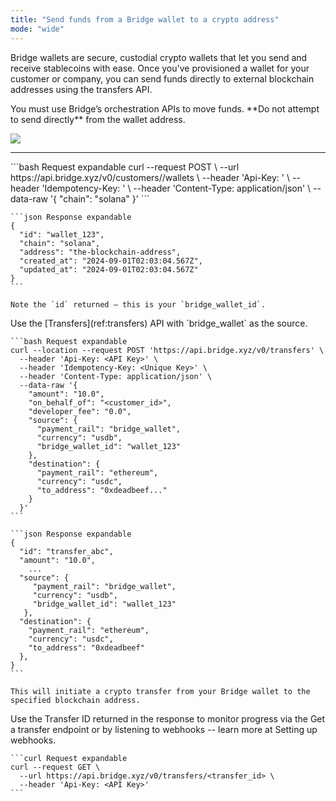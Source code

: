 ```yaml
---
title: "Send funds from a Bridge wallet to a crypto address"
mode: "wide"
---
```


Bridge wallets are secure, custodial crypto wallets that let you send and receive stablecoins with ease. Once you've provisioned a wallet for your customer or company, you can send funds directly to external blockchain addresses using the transfers API.

<Note>
  You must use Bridge’s orchestration APIs to move funds. **Do not attempt to send directly** from the wallet address.
</Note>

![](https://files.readme.io/bcd6a3bfe25913355630174c61719239120611cd39ded4ffb188eaecd2a7bb07-image.png)

---

<Steps>
  <Step title="Step 1: Create a Bridge wallet" titleSize="h2">
    ```bash Request expandable
    curl --request POST \
      --url https://api.bridge.xyz/v0/customers/<customer_id>/wallets \
      --header 'Api-Key: <API Key>' \
      --header 'Idempotency-Key: <Unique Key>' \
      --header 'Content-Type: application/json' \
      --data-raw '{
        "chain": "solana"
      }'
    ```

    ```json Response expandable
    {
      "id": "wallet_123",
      "chain": "solana",
      "address": "the-blockchain-address",
      "created_at": "2024-09-01T02:03:04.567Z",
      "updated_at": "2024-09-01T02:03:04.567Z"
    }
    ```

    Note the `id` returned — this is your `bridge_wallet_id`.
  </Step>
  <Step title="Step 2: Transfer funds from wallet to crypto address" titleSize="h2">
    Use the [Transfers](ref:transfers) API with `bridge_wallet` as the source.

    ```bash Request expandable
    curl --location --request POST 'https://api.bridge.xyz/v0/transfers' \
      --header 'Api-Key: <API Key>' \
      --header 'Idempotency-Key: <Unique Key>' \
      --header 'Content-Type: application/json' \
      --data-raw '{
        "amount": "10.0",
        "on_behalf_of": "<customer_id>",
        "developer_fee": "0.0",
        "source": {
          "payment_rail": "bridge_wallet",
          "currency": "usdb",
          "bridge_wallet_id": "wallet_123"
        },
        "destination": {
          "payment_rail": "ethereum",
          "currency": "usdc",
          "to_address": "0xdeadbeef..."
        }
      }'
    ```

    ```json Response expandable
    {
      "id": "transfer_abc",
      "amount": "10.0",
    	...
      "source": {
         "payment_rail": "bridge_wallet",
         "currency": "usdb",
         "bridge_wallet_id": "wallet_123"
       },
      "destination": {
        "payment_rail": "ethereum",
        "currency": "usdc",
        "to_address": "0xdeadbeef"
      },
    }
    ```

    This will initiate a crypto transfer from your Bridge wallet to the specified blockchain address.
  </Step>
  <Step title="Step 3: Monitor transfer status (optional)" titleSize="h2">
    Use the Transfer ID returned in the response to monitor progress via the Get a transfer endpoint or by listening to webhooks -- learn more at Setting up webhooks.

    ```curl Request expandable
    curl --request GET \
      --url https://api.bridge.xyz/v0/transfers/<transfer_id> \
      --header 'Api-Key: <API Key>'
    ```
  </Step>
</Steps>